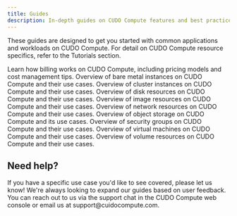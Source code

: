```yaml
---
title: Guides
description: In-depth guides on CUDO Compute features and best practices.
---
```


<Note type="info">These guides are designed to get you started with common applications and workloads on CUDO Compute. For detail on CUDO Compute resource specifics, refer to the <Link href="/docs/tutorials">Tutorials</Link> section.</Note>

<CardGroup cols={3}>
    <Card title="Billing" icon="credit-card" href="/docs/guides/billing">Learn how billing works on CUDO Compute, including pricing models and cost management tips.</Card>
    <Card title="Bare metal" icon="server" href="/docs/guides/bare-metal">Overview of bare metal instances on CUDO Compute and their use cases.</Card>
    <Card title="Clusters" icon="cloud" href="/docs/guides/clusters">Overview of cluster instances on CUDO Compute and their use cases.</Card>
    <Card title="Disks" icon="hard-drive" href="/docs/guides/disks">Overview of disk resources on CUDO Compute and their use cases.</Card>
    <Card title="Images" icon="compact-disc" href="/docs/guides/images">Overview of image resources on CUDO Compute and their use cases.</Card>
    <Card title="Networks" icon="globe" href="/docs/guides/networks">Overview of network resources on CUDO Compute and their use cases.</Card>
    <Card title="Object storage" icon="bucket" href="/docs/guides/object-storage">Overview of object storage on CUDO Compute and its use cases.</Card>
    <Card title="Security groups" icon="shield-check" href="/docs/guides/security-groups">Overview of security groups on CUDO Compute and their use cases.</Card>
    <Card title="Virtual machines" icon="computer" href="/docs/guides/virtual-machines">Overview of virtual machines on CUDO Compute and their use cases.</Card>
    <Card title="Volumes" icon="hard-drive" href="/docs/guides/volumes">Overview of volume resources on CUDO Compute and their use cases.</Card>
</CardGroup>

## Need help?
<Note>
If you have a specific use case you'd like to see covered, please let us know! We're always looking to expand our guides based on user feedback. You can reach out to us via the support chat in the CUDO Compute web console or email us at support@cuidocompute.com.
</Note>
